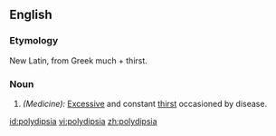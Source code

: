 ==English==
===Etymology===
New Latin, from Greek much + thirst.
===Noun===
#''(Medicine):'' [[Excessive]] and constant [[thirst]] occasioned by disease.

[[id:polydipsia]]
[[vi:polydipsia]]
[[zh:polydipsia]]
